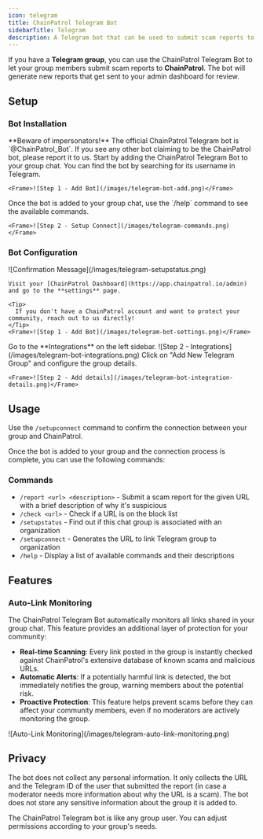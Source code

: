 ```yaml
---
icon: telegram
title: ChainPatrol Telegram Bot
sidebarTitle: Telegram
description: A Telegram bot that can be used to submit scam reports to ChainPatrol
---
```


If you have a **Telegram group**, you can use the ChainPatrol Telegram Bot to let your group members submit scam reports to **ChainPatrol**. The bot will generate new reports that get sent to your admin dashboard for review.

## Setup

### Bot Installation

<Steps>
  <Step title="Add the Bot to Your Group Chat">
    <Warning>
      **Beware of impersonators!** The official ChainPatrol Telegram bot is `@ChainPatrol_Bot`. If you see any other bot claiming to be the ChainPatrol bot, please report it to us.
    </Warning>
    Start by adding the ChainPatrol Telegram Bot to your group chat. You can find the bot by searching for its username in Telegram.

    <Frame>![Step 1 - Add Bot](/images/telegram-bot-add.png)</Frame>

  </Step>

  <Step title="Commands">
    Once the bot is added to your group chat, use the `/help` command to see the available commands.

    <Frame>![Step 2 - Setup Connect](/images/telegram-commands.png)</Frame>

  </Step>
</Steps>

### Bot Configuration

<Frame>![Confirmation Message](/images/telegram-setupstatus.png)</Frame>

<Steps>
  <Step title="Go to the Bot Settings">

    Visit your [ChainPatrol Dashboard](https://app.chainpatrol.io/admin) and go to the **settings** page.

    <Tip>
      If you don't have a ChainPatrol account and want to protect your community, reach out to us directly!
    </Tip>
    <Frame>![Step 1 - Add Bot](/images/telegram-bot-settings.png)</Frame>

  </Step>
  <Step title="Go to Integrations">
    Go to the **Integrations** on the left sidebar.
    <Frame>![Step 2 - Integrations](/images/telegram-bot-integrations.png)</Frame>

  </Step>
  <Step title="Add the group details">
    Click on "Add New Telegram Group" and configure the group details.

    <Frame>![Step 2 - Add details](/images/telegram-bot-integration-details.png)</Frame>

  </Step>
</Steps>

## Usage

<Tip>

Use the `/setupconnect` command to confirm the connection between your group and ChainPatrol.

</Tip>

Once the bot is added to your group and the connection process is complete, you can use the following commands:

### Commands

- `/report <url> <description>` - Submit a scam report for the given URL with a brief description of why it's suspicious
- `/check <url>` - Check if a URL is on the block list
- `/setupstatus` - Find out if this chat group is associated with an organization
- `/setupconnect` - Generates the URL to link Telegram group to organization
- `/help` - Display a list of available commands and their descriptions

## Features

### Auto-Link Monitoring

The ChainPatrol Telegram Bot automatically monitors all links shared in your group chat. This feature provides an additional layer of protection for your community:

- **Real-time Scanning**: Every link posted in the group is instantly checked against ChainPatrol's extensive database of known scams and malicious URLs.
- **Automatic Alerts**: If a potentially harmful link is detected, the bot immediately notifies the group, warning members about the potential risk.
- **Proactive Protection**: This feature helps prevent scams before they can affect your community members, even if no moderators are actively monitoring the group.

<Frame>
  ![Auto-Link Monitoring](/images/telegram-auto-link-monitoring.png)
</Frame>

## Privacy

The bot does not collect any personal information. It only collects the URL and the Telegram ID of the user that submitted the report (in case a moderator needs more information about why the URL is a scam). The bot does not store any sensitive information about the group it is added to.

<Tip>

The ChainPatrol Telegram bot is like any group user. You can adjust permissions
according to your group's needs.

</Tip>
